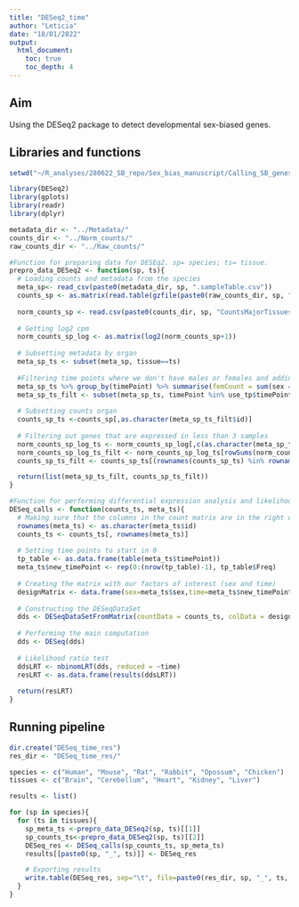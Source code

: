```yaml
---
title: "DESeq2_time"
author: "Leticia"
date: "18/01/2022"
output:
  html_document: 
    toc: true
    toc_depth: 4
---
```

## Aim

Using the DESeq2 package to detect developmental sex-biased genes.

## Libraries and functions

```r
setwd("~/R_analyses/280622_SB_repo/Sex_bias_manuscript/Calling_SB_genes")

library(DESeq2)
library(gplots)
library(readr)
library(dplyr)

metadata_dir <- "../Metadata/"
counts_dir <- "../Norm_counts/"
raw_counts_dir <- "../Raw_counts/"

#Function for preparing data for DESEq2. sp= species; ts= tissue.
prepro_data_DESeq2 <- function(sp, ts){
  # Loading counts and metadata from the species
  meta_sp<- read_csv(paste0(metadata_dir, sp, ".sampleTable.csv"))
  counts_sp <- as.matrix(read.table(gzfile(paste0(raw_counts_dir, sp, "_counts_alltp.txt.gz")),header = TRUE))
  
  norm_counts_sp <- read.csv(paste0(counts_dir, sp, "CountsMajorTissuesCor90.Norm.txt"), row.names=1, sep="")
  
  # Getting log2 cpm
  norm_counts_sp_log <- as.matrix(log2(norm_counts_sp+1))
  
  # Subsetting metadata by organ 
  meta_sp_ts <- subset(meta_sp, tissue==ts)
    
  #Filtering time points where we don't have males or females and adding numbers to the replicates
  meta_sp_ts %>% group_by(timePoint) %>% summarise(femCount = sum(sex == "Female"), maleCount = sum(sex == "Male"))%>% filter(femCount != 0 & maleCount != 0)%>% dplyr::select(timePoint)->use_tp
  meta_sp_ts_filt <- subset(meta_sp_ts, timePoint %in% use_tp$timePoint)
    
  # Subsetting counts organ  
  counts_sp_ts <-counts_sp[,as.character(meta_sp_ts_filt$id)]
  
  # Filtering out genes that are expressed in less than 3 samples
  norm_counts_sp_log_ts <- norm_counts_sp_log[,c(as.character(meta_sp_ts_filt$id))]
  norm_counts_sp_log_ts_filt <- norm_counts_sp_log_ts[rowSums(norm_counts_sp_log_ts != 0) > 2, ]
  counts_sp_ts_filt <- counts_sp_ts[(rownames(counts_sp_ts) %in% rownames(norm_counts_sp_log_ts_filt)), ]

  return(list(meta_sp_ts_filt, counts_sp_ts_filt))
}

#Function for performing differential expression analysis and likelihod ratio test. counts_ts= preprocessed counts for 1 species and 1 tissue; meta_ts= preprocessed metadata for 1 species and 1 tissue.
DESeq_calls <- function(counts_ts, meta_ts){
  # Making sure that the columns in the count matrix are in the right order
  rownames(meta_ts) <- as.character(meta_ts$id)
  counts_ts <- counts_ts[, rownames(meta_ts)]
  
  # Setting time points to start in 0
  tp_table <- as.data.frame(table(meta_ts$timePoint))
  meta_ts$new_timePoint <- rep(0:(nrow(tp_table)-1), tp_table$Freq)
  
  # Creating the matrix with our factors of interest (sex and time)
  designMatrix <- data.frame(sex=meta_ts$sex,time=meta_ts$new_timePoint)
  
  # Constructing the DESeqDataSet
  dds <- DESeqDataSetFromMatrix(countData = counts_ts, colData = designMatrix, design = ~sex + time + sex:time)
  
  # Performing the main computation
  dds <- DESeq(dds)
  
  # Likelihood ratio test
  ddsLRT <- nbinomLRT(dds, reduced = ~time)
  resLRT <- as.data.frame(results(ddsLRT))
  
  return(resLRT)
}
```

## Running pipeline

```r
dir.create("DESeq_time_res")
res_dir <- "DESeq_time_res/"

species <- c("Human", "Mouse", "Rat", "Rabbit", "Opossum", "Chicken")
tissues <- c("Brain", "Cerebellum", "Heart", "Kidney", "Liver")

results <- list()

for (sp in species){
  for (ts in tissues){
    sp_meta_ts <-prepro_data_DESeq2(sp, ts)[[1]]
    sp_counts_ts<-prepro_data_DESeq2(sp, ts)[[2]]
    DESeq_res <- DESeq_calls(sp_counts_ts, sp_meta_ts)
    results[[paste0(sp, "_", ts)]] <- DESeq_res

    # Exporting results
    write.table(DESeq_res, sep="\t", file=paste0(res_dir, sp, "_", ts, ".txt"), quote=FALSE)
  }
}
```

